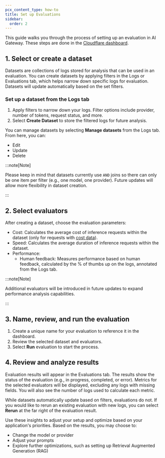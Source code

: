 ```yaml
---
pcx_content_type: how-to
title: Set up Evaluations
sidebar:
  order: 2
---
```


This guide walks you through the process of setting up an evaluation in AI Gateway. These steps are done in the [Cloudflare dashboard](https://dash.cloudflare.com/).

## 1. Select or create a dataset

Datasets are collections of logs stored for analysis that can be used in an evaluation. You can create datasets by applying filters in the Logs or Evaluations tab, which helps narrow down specific logs for evaluation. Datasets will update automatically based on the set filters. 

### Set up a dataset from the Logs tab

1. Apply filters to narrow down your logs. Filter options include provider, number of tokens, request status, and more. 
2. Select **Create Dataset** to store the filtered logs for future analysis.

You can manage datasets by selecting **Manage datasets** from the Logs tab. From here, you can:

- Edit
- Update
- Delete

:::note[Note]

Please keep in mind that datasets currently use `AND` joins so there can only be one item per filter (e.g., one model, one provider). Future updates will allow more flexibility in dataset creation.

:::

## 2. Select evaluators

After creating a dataset, choose the evaluation parameters:

- Cost: Calculates the average cost of inference requests within the dataset (only for requests with [cost data](https://developers.cloudflare.com/ai-gateway/observability/costs/)).
- Speed: Calculates the average duration of inference requests within the dataset.
- Performance:
  - Human feedback: Measures performance based on human feedback, calculated by the % of thumbs up on the logs, annotated from the Logs tab.

:::note[Note]

Additional evaluators will be introduced in future updates to expand performance analysis capabilities.

:::

## 3. Name, review, and run the evaluation

1. Create a unique name for your evaluation to reference it in the dashboard.
2. Review the selected dataset and evaluators.
3. Select **Run** evaluation to start the process.

## 4. Review and analyze results

Evaluation results will appear in the Evaluations tab. The results show the status of the evaluation (e.g., in progress, completed, or error). Metrics for the selected evaluators will be displayed, excluding any logs with missing fields. You will also see the number of logs used to calculate each metric. 

While datasets automatically update based on filters, evaluations do not. If you would like to rerun an existing evaluation with new logs, you can select **Rerun** at the far right of the evaluation result. 

Use these insights to adjust your setup and optimize based on your application's priorities. Based on the results, you may choose to:

- Change the model or provider
- Adjust your prompts
- Explore further optimizations, such as setting up Retrieval Augmented Generation (RAG)
